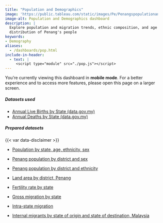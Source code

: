 ```yaml
---
title: "Population and Demographics"
image: 'https://public.tableau.com/static/images/Pe/Penangspopulationanddemographics/Overalltrend/1.png'
image-alt: Population and Demographics dashboard
description: |
  Explore population and migration trends, ethnic composition, and age 
  distribution of Penang's people
keywords: 
- Demography
aliases:
  - /dashboards/pop.html
include-in-header:
  - text: |
     <script type="module" src="./pop.js"></script>
---
```


::: {.hide-on-desktop}
::: {.callout-note }
You're currently viewing this dashboard in **mobile mode**. For a better experience and to access more features, please open this page on a larger screen.
:::
:::


::: dashboard
```{=html}
<!-- Don't set div width and height as we've done that above -->
<div id="tableauViz"></div>
```
:::

::: {.callout-important icon="false" collapse="true" title="Download data"}
##### Datasets used

-   [Annual Live Births by State (data.gov.my)](https://data.gov.my/data-catalogue/births_annual_state)
-   [Annual Deaths by State (data.gov.my)](https://data.gov.my/data-catalogue/deaths_state)

##### Prepared datasets

{{< var data-disclaimer >}}

* [Population by state, age, ethnicity, sex](https://drive.google.com/uc?export=download&id=1BMxNmnlH7lhNn2T2gK3QEpxySXn3uQMF)

* [Penang population by district and sex](https://docs.google.com/spreadsheets/d/e/2PACX-1vS03rougOQ6GD0tmhK1hEwrkCOTjZ8C5QhkpxYTyMgFD1VHCdgXl39dWyr0t05T3odUtUf5-EhertBq/pub?gid=1633204781&single=true&output=csv)

* [Penang population by district and ethnicity](https://docs.google.com/spreadsheets/d/e/2PACX-1vS03rougOQ6GD0tmhK1hEwrkCOTjZ8C5QhkpxYTyMgFD1VHCdgXl39dWyr0t05T3odUtUf5-EhertBq/pub?gid=771529500&single=true&output=csv)

* [Land area by district, Penang](https://docs.google.com/spreadsheets/d/e/2PACX-1vTMnhuIFhVotk0DgOYui9xpydR-pi9eavuNSMrofvWouhi1zd7a_6pTYc5ePBVxVA/pub?gid=1684777835&single=true&output=csv)

* [Fertility rate by state](https://docs.google.com/spreadsheets/d/e/2PACX-1vS03rougOQ6GD0tmhK1hEwrkCOTjZ8C5QhkpxYTyMgFD1VHCdgXl39dWyr0t05T3odUtUf5-EhertBq/pub?gid=1160286180&single=true&output=csv)

* [Gross migration by state](https://docs.google.com/spreadsheets/d/e/2PACX-1vTMfASHgcadYpr3D06Cixw7ll8j3AG5L4h96UpW_dQHc-qFZ1HSqZ162vHmIWew5cn5U6Z5VtXpqtoj/pub?gid=448670159&single=true&output=csv)

* [Intra-state migration](https://docs.google.com/spreadsheets/d/e/2PACX-1vT-bOUZoFusJ96iNM9abwbip9e9rBXeIsPFlRJnwH7zObee8ZUiNmg-ppzz17N3sw/pub?gid=682110531&single=true&output=csv)

* [Internal migrants by state of origin and state of destination, Malaysia](https://docs.google.com/spreadsheets/d/e/2PACX-1vTywDv-XFV18VMdNPtaikhCSfjWbEbhR8GcCOojbxlNzkt7nKmwem567XPa3onr-mdg_4f5inj7wthR/pub?gid=599265474&single=true&output=csv)
:::